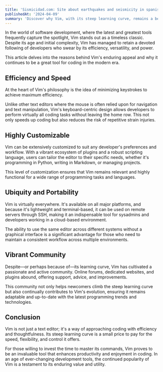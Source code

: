 ```yaml
---
title: 'Sismicidad.com: Site about earthquakes and seismicity in spanish'
publishedAt: '2024-04-09'
summary: 'Discover why Vim, with its steep learning curve, remains a beloved tool among developers for editing code efficiently and effectively.'
---
```


In the world of software development, where the latest and greatest tools frequently capture the spotlight, Vim stands out as a timeless classic. Despite its age and initial complexity, Vim has managed to retain a devoted following of developers who swear by its efficiency, versatility, and power.

This article delves into the reasons behind Vim's enduring appeal and why it continues to be a great tool for coding in the modern era.

## Efficiency and Speed

At the heart of Vim's philosophy is the idea of minimizing keystrokes to achieve maximum efficiency.

Unlike other text editors where the mouse is often relied upon for navigation and text manipulation, Vim's keyboard-centric design allows developers to perform virtually all coding tasks without leaving the home row. This not only speeds up coding but also reduces the risk of repetitive strain injuries.

## Highly Customizable

Vim can be extensively customized to suit any developer's preferences and workflow. With a vibrant ecosystem of plugins and a robust scripting language, users can tailor the editor to their specific needs, whether it's programming in Python, writing in Markdown, or managing projects.

This level of customization ensures that Vim remains relevant and highly functional for a wide range of programming tasks and languages.

## Ubiquity and Portability

Vim is virtually everywhere. It's available on all major platforms, and because it's lightweight and terminal-based, it can be used on remote servers through SSH, making it an indispensable tool for sysadmins and developers working in a cloud-based environment.

The ability to use the same editor across different systems without a graphical interface is a significant advantage for those who need to maintain a consistent workflow across multiple environments.

## Vibrant Community

Despite—or perhaps because of—its learning curve, Vim has cultivated a passionate and active community. Online forums, dedicated websites, and plugins abound, offering support, advice, and improvements.

This community not only helps newcomers climb the steep learning curve but also continually contributes to Vim's evolution, ensuring it remains adaptable and up-to-date with the latest programming trends and technologies.

## Conclusion

Vim is not just a text editor; it's a way of approaching coding with efficiency and thoughtfulness. Its steep learning curve is a small price to pay for the speed, flexibility, and control it offers.

For those willing to invest the time to master its commands, Vim proves to be an invaluable tool that enhances productivity and enjoyment in coding. In an age of ever-changing development tools, the continued popularity of Vim is a testament to its enduring value and utility.
